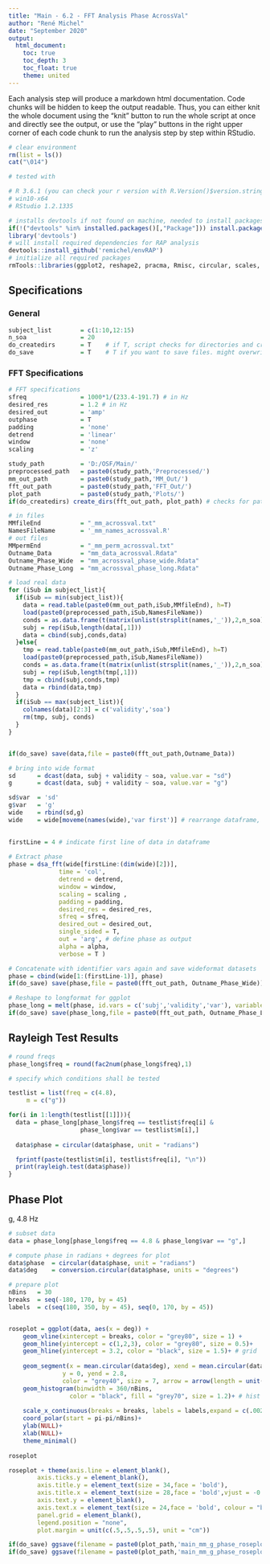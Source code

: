 ```yaml
---
title: "Main - 6.2 - FFT Analysis Phase AcrossVal"
author: "René Michel"
date: "September 2020"
output: 
  html_document:
    toc: true
    toc_depth: 3
    toc_float: true
    theme: united
---
```


Each analysis step will produce a markdown html documentation. Code chunks will be hidden to keep the output readable. Thus, you can either knit the whole document using the "knit" button to run the whole script at once and directly see the output, or use the "play" buttons in the right upper corner of each code chunk to run the analysis step by step within RStudio.

```r
# clear environment
rm(list = ls())
cat("\014")
```

```r

# tested with 

# R 3.6.1 (you can check your r version with R.Version()$version.string)
# win10-x64
# RStudio 1.2.1335

# installs devtools if not found on machine, needed to install packages from github
if(!("devtools" %in% installed.packages()[,"Package"])) install.packages('devtools')
library('devtools')
# will install required dependencies for RAP analysis
devtools::install_github('remichel/envRAP') 
# initialize all required packages
rmTools::libraries(ggplot2, reshape2, pracma, Rmisc, circular, scales, R.matlab, dplyr, stats, lattice, car, rmTools, knitr, kableExtra) 
```

## Specifications

### General

```r
subject_list        = c(1:10,12:15)
n_soa               = 20 
do_createdirs       = T    # if T, script checks for directories and creates them if necessary
do_save             = T    # T if you want to save files. might overwrite existing datafiles
```

### FFT Specifications

```r
# FFT specifications
sfreq               = 1000*1/(233.4-191.7) # in Hz
desired_res         = 1.2 # in Hz
desired_out         = 'amp'
outphase            = T 
padding             = 'none'
detrend             = 'linear'
window              = 'none'
scaling             = 'z'
```

```r
study_path          = 'D:/OSF/Main/'
preprocessed_path   = paste0(study_path,'Preprocessed/') 
mm_out_path         = paste0(study_path,'MM_Out/') 
fft_out_path        = paste0(study_path,'FFT_Out/')  
plot_path           = paste0(study_path,'Plots/')
if(do_createdirs) create_dirs(fft_out_path, plot_path) # checks for paths and creates them if missing
```


```r

# in files
MMfileEnd           = "_mm_acrossval.txt"
NamesFileName       = '_mm_names_acrossval.R'
# out files
MMpermEnd           = "_mm_perm_acrossval.txt"
Outname_Data        = "mm_data_acrossval.Rdata"
Outname_Phase_Wide  = "mm_acrossval_phase_wide.Rdata"
Outname_Phase_Long  = "mm_acrossval_phase_long.Rdata"

# load real data 
for (iSub in subject_list){
  if(iSub == min(subject_list)){
    data = read.table(paste0(mm_out_path,iSub,MMfileEnd), h=T)
    load(paste0(preprocessed_path,iSub,NamesFileName))
    conds = as.data.frame(t(matrix(unlist(strsplit(names,'_')),2,n_soa)))
    subj = rep(iSub,length(data[,1]))
    data = cbind(subj,conds,data)
  }else{
    tmp = read.table(paste0(mm_out_path,iSub,MMfileEnd), h=T)
    load(paste0(preprocessed_path,iSub,NamesFileName))
    conds = as.data.frame(t(matrix(unlist(strsplit(names,'_')),2,n_soa)))
    subj = rep(iSub,length(tmp[,1]))
    tmp = cbind(subj,conds,tmp)
    data = rbind(data,tmp)
  }
  if(iSub == max(subject_list)){
    colnames(data)[2:3] = c('validity','soa')
    rm(tmp, subj, conds)
  }
}


if(do_save) save(data,file = paste0(fft_out_path,Outname_Data))
```


```r

# bring into wide format
sd      = dcast(data, subj + validity ~ soa, value.var = "sd")
g       = dcast(data, subj + validity ~ soa, value.var = "g")

sd$var  = 'sd'
g$var   = 'g'
wide    = rbind(sd,g)
wide    = wide[moveme(names(wide),'var first')] # rearrange dataframe, bring id.vars to front of dataframe
  
```



```r

firstLine = 4 # indicate first line of data in dataframe
  
# Extract phase
phase = dsa_fft(wide[firstLine:(dim(wide)[2])], 
              time = 'col', 
              detrend = detrend, 
              window = window, 
              scaling = scaling , 
              padding = padding, 
              desired_res = desired_res, 
              sfreq = sfreq, 
              desired_out = desired_out, 
              single_sided = T, 
              out = 'arg', # define phase as output
              alpha = alpha, 
              verbose = T )

# Concatenate with identifier vars again and save wideformat datasets
phase = cbind(wide[1:(firstLine-1)], phase)
if(do_save) save(phase,file = paste0(fft_out_path, Outname_Phase_Wide))

# Reshape to longformat for ggplot
phase_long = melt(phase, id.vars = c('subj','validity','var'), variable.name = 'freq', value.name = 'phase')
if(do_save) save(phase_long,file = paste0(fft_out_path, Outname_Phase_Long))

```

## Rayleigh Test Results

```r

# round freqs
phase_long$freq = round(fac2num(phase_long$freq),1)

# specify which conditions shall be tested

testlist = list(freq = c(4.8),
     m = c("g"))

for(i in 1:length(testlist[[1]])){
  data = phase_long[phase_long$freq == testlist$freq[i] &
                    phase_long$var == testlist$m[i],]
  
  data$phase = circular(data$phase, unit = "radians")

  fprintf(paste(testlist$m[i], testlist$freq[i], "\n"))
  print(rayleigh.test(data$phase))
}

```

## Phase Plot 

g, 4.8 Hz

```r

# subset data
data = phase_long[phase_long$freq == 4.8 & phase_long$var == "g",]

# compute phase in radians + degrees for plot
data$phase  = circular(data$phase, unit = "radians")
data$deg    = conversion.circular(data$phase, units = "degrees")

# prepare plot
nBins   = 30
breaks  = seq(-180, 170, by = 45)
labels  = c(seq(180, 350, by = 45), seq(0, 170, by = 45))


roseplot = ggplot(data, aes(x = deg)) +
    geom_vline(xintercept = breaks, color = "grey80", size = 1) + 
    geom_hline(yintercept = c(1,2,3), color = "grey80", size = 0.5)+
    geom_hline(yintercept = 3.2, color = "black", size = 1.5)+ # grid
  
    geom_segment(x = mean.circular(data$deg), xend = mean.circular(data$deg), 
               y = 0, yend = 2.8, 
               color = "grey40", size = 7, arrow = arrow(length = unit(1.5, "cm")))+  # arrow
    geom_histogram(binwidth = 360/nBins, 
                 color = "black", fill = "grey70", size = 1.2)+ # hist
  
    scale_x_continuous(breaks = breaks, labels = labels,expand = c(.002,0))+
    coord_polar(start = pi-pi/nBins)+
    ylab(NULL)+
    xlab(NULL)+
    theme_minimal()
    
roseplot

```
  



```r
roseplot + theme(axis.line = element_blank(),
        axis.ticks.y = element_blank(),
        axis.title.y = element_text(size = 34,face = 'bold'),
        axis.title.x = element_text(size = 28,face = 'bold',vjust = -0.5),
        axis.text.y = element_blank(),
        axis.text.x = element_text(size = 24,face = 'bold', colour = "black"),
        panel.grid = element_blank(),
        legend.position = "none",
        plot.margin = unit(c(.5,.5,.5,.5), unit = "cm"))

if(do_save) ggsave(filename = paste0(plot_path,'main_mm_g_phase_roseplot_acrossval.png'), device = "png", height = 30, width = 30, units = "cm")
if(do_save) ggsave(filename = paste0(plot_path,'main_mm_g_phase_roseplot_acrossval.pdf'), device = "pdf", height = 30, width = 30, units = "cm")
```
